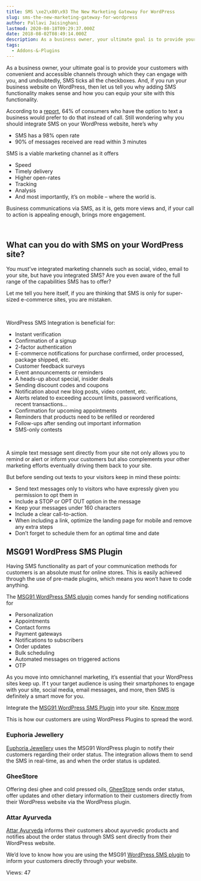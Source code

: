 ```yaml
---
title: SMS \xe2\x80\x93 The New Marketing Gateway For WordPress
slug: sms-the-new-marketing-gateway-for-wordpress
author: Pallavi Jaisinghani
lastmod: 2020-08-18T09:29:37.000Z
date: 2018-08-02T08:49:14.000Z
description: As a business owner, your ultimate goal is to provide your customers with convenient and accessible channels through which they can engage with you, and undoubtedly, SMS ticks all the checkboxes. And, if you run your business website on WordPress, then let us tell you why adding SMS functionality makes sense and how you can equip your site with this functionality.
tags:
  - Addons-&-Plugins
---
```


As a business owner, your ultimate goal is to provide your customers with convenient and accessible channels through which they can engage with you, and undoubtedly, SMS ticks all the checkboxes. And, if you run your business website on WordPress, then let us tell you why adding SMS functionality makes sense and how you can equip your site with this functionality.


According to a [report](https://apparelmag.com/deloitte-93-percent-consumers-use-their-phone-while-shopping), 64% of consumers who have the option to text a business would prefer to do that instead of call. Still wondering why you should integrate SMS on your WordPress website, here’s why


* SMS has a 98% open rate
* 90% of messages received are read within 3 minutes


SMS is a viable marketing channel as it offers


* Speed
* Timely delivery
* Higher open-rates
* Tracking
* Analysis
* And most importantly, it’s on mobile – where the world is.


Business communications via SMS, as it is, gets more views and, if your call to action is appealing enough, brings more engagement.


 


**What can you do with SMS on your WordPress site?**
----------------------------------------------------


You must’ve integrated marketing channels such as social, video, email to your site, but have you integrated SMS? Are you even aware of the full range of the capabilities SMS has to offer?


Let me tell you here itself, if you are thinking that SMS is only for super-sized e-commerce sites, you are mistaken. 


 


WordPress SMS Integration is beneficial for:


* Instant verification
* Confirmation of a signup
* 2-factor authentication
* E-commerce notifications for purchase confirmed, order processed, package shipped, etc.
* Customer feedback surveys
* Event announcements or reminders
* A heads-up about special, insider deals
* Sending discount codes and coupons
* Notification about new blog posts, video content, etc.
* Alerts related to exceeding account limits, password verifications, recent transactions…
* Confirmation for upcoming appointments
* Reminders that products need to be refilled or reordered
* Follow-ups after sending out important information
* SMS-only contests


 


A simple text message sent directly from your site not only allows you to remind or alert or inform your customers but also complements your other marketing efforts eventually driving them back to your site.


But before sending out texts to your visitors keep in mind these points:


* Send text messages only to visitors who have expressly given you permission to opt them in
* Include a STOP or OPT OUT option in the message
* Keep your messages under 160 characters
* Include a clear call-to-action.
* When including a link, optimize the landing page for mobile and remove any extra steps
* Don’t forget to schedule them for an optimal time and date



**MSG91 WordPress SMS Plugin**
------------------------------


Having SMS functionality as part of your communication methods for customers is an absolute must for online stores. This is easily achieved through the use of pre-made plugins, which means you won’t have to code anything.


The [MSG91 WordPress SMS plugin](https://msg91.com/sms-addons/) comes handy for sending notifications for


* Personalization
* Appointments
* Contact forms
* Payment gateways
* Notifications to subscribers
* Order updates
* Bulk scheduling
* Automated messages on triggered actions
* OTP


As you move into omnichannel marketing, it’s essential that your WordPress sites keep up. If t your target audience is using their smartphones to engage with your site, social media, email messages, and more, then SMS is definitely a smart move for you.


Integrate the [MSG91 WordPress SMS Plugin](https://learn.viasocket.com/connect-wordpress-to-any-application-490c4b8dfeca) into your site. [Know more](https://help.msg91.com/article/158-how-to-send-sms-from-wordpress)


This is how our customers are using WordPress Plugins to spread the word.


### **Euphoria Jewellery**


[Euphoria Jewellery](https://euphoriajewellery.in/) uses the MSG91 WordPress plugin to notify their customers regarding their order status. The integration allows them to send the SMS in real-time, as and when the order status is updated.


### **GheeStore**


Offering desi ghee and cold pressed oils, [GheeStore](https://gheestore.in/) sends order status, offer updates and other dietary information to their customers directly from their WordPress website via the WordPress plugin.


### **Attar Ayurveda**


[Attar Ayurveda](https://attarayurveda.com/) informs their customers about ayurvedic products and notifies about the order status through SMS sent directly from their WordPress website. 


We’d love to know how you are using the MSG91 [WordPress SMS plugin](https://msg91.com/blog/top-wordpress-plugins-to-send-sms-using-msg91/) to inform your customers directly through your website.


 Views: 47


